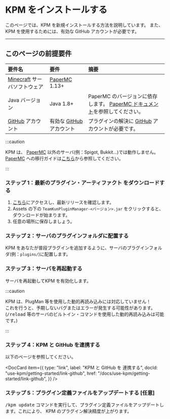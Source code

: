 
# KPM をインストールする

このページでは、KPM を新規インストールする方法を説明しています。
また、KPM を使用するためには、有効な GitHub アカウントが必要です。

---

## このページの前提要件

| 要件名 | 要件 | 摘要 |
| :--- | :-- | :---- |
| [Minecraft](https://www.minecraft.net) サーバソフトウェア | [PaperMC](https://papermc.io/) 1.13+ |  |
| Java バージョン | Java 1.8+ | PaperMC のバージョンに依存します。 [PaperMC ドキュメント](https://docs.papermc.io/paper/getting-started)を参照してください。 |
| [GitHub](https://www.github.com) アカウント | 有効な [GitHub](https://www.github.com) アカウント | プラグインの解決に [GitHub](https://www.github.com) アカウントが必要です。 |

:::caution

KPM は、 [PaperMC](https://www.papermc.io/) 以外のサーバ(例：Spigot, Bukkit…)では動作しません。
[PaperMC](https://www.papermc.io/) への移行ガイドは[こちら](https://docs.papermc.io/paper/migration)から参照してください。

:::


### ステップ 1：最新のプラグイン・アーティファクト をダウンロードする

1. [こちら](https://www.github.com/TeamKUN/TeamKUNPluginManager/releases/latest)にアクセスし、最新リリースを確認します。
2. Assets の下の `TeamKunPluginManager-<バージョン>.jar` をクリックすると、ダウンロードが始まります。
3. 任意の場所に保存しましょう。

### ステップ 2：サーバのプラグインフォルダに配置する

KPM をあなたが普段プラグインを追加するように、サーバのプラグインフォルダ(例：`plugins/`)に配置します。

### ステップ 3：サーバを再起動する

サーバを再起動してKPM を有効化します。

:::caution

KPM は、PlugMan 等を使用した動的再読み込みには対応していません！  
これを行うと、予期しないバグまたはエラーが発生する可能性があります。  
(<kbd>/reload</kbd> 等のサーバのビルトイン・コマンドを使用した動的再読み込みは可能です。)

:::

### ステップ 4：KPM と GitHub を連携する

以下のページを参照してください。

<DocCard item={{
    type: "link",
    label: "KPM と GitHub を 連携する",
    docId: "use-kpm/getting-started/link-github",
    href: "/docs/use-kpm/getting-started/link-github",
}} />

### ステップ 5：プラグイン定義ファイルをアップデートする \[任意]

<kbd>/kpm update</kbd> コマンドを実行して、プラグイン定義ファイルをアップデートします。これにより、 KPM のプラグイン解決精度が上がります。
